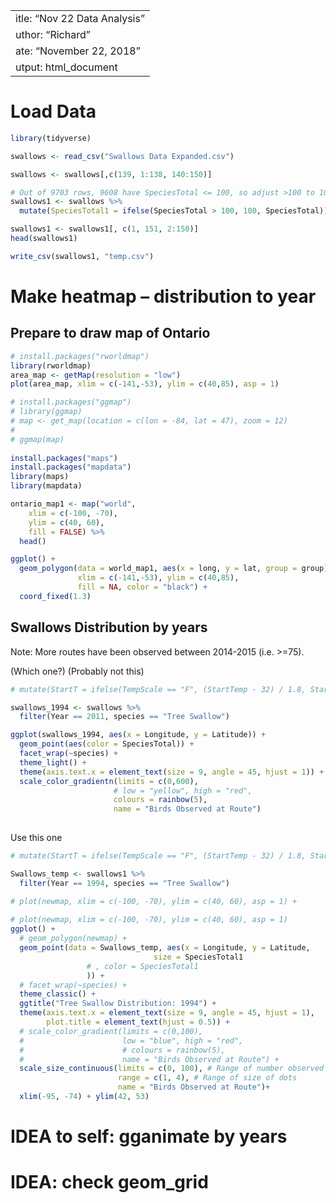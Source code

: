  ---
title: "Nov 22 Data Analysis"
author: "Richard"
date: "November 22, 2018"
output: html_document
---

# Load Data


```{r}
library(tidyverse)

swallows <- read_csv("Swallows Data Expanded.csv")

swallows <- swallows[,c(139, 1:138, 140:150)]

# Out of 9703 rows, 9608 have SpeciesTotal <= 100, so adjust >100 to 100 for better heatmap
swallows1 <- swallows %>% 
  mutate(SpeciesTotal1 = ifelse(SpeciesTotal > 100, 100, SpeciesTotal))

swallows1 <- swallows1[, c(1, 151, 2:150)]
head(swallows1)

write_csv(swallows1, "temp.csv")
```

# Make heatmap -- distribution to year

## Prepare to draw map of Ontario

```{r}
# install.packages("rworldmap")
library(rworldmap)
area_map <- getMap(resolution = "low")
plot(area_map, xlim = c(-141,-53), ylim = c(40,85), asp = 1)

# install.packages("ggmap")
# library(ggmap)
# map <- get_map(location = c(lon = -84, lat = 47), zoom = 12)
# 
# ggmap(map)
   
install.packages("maps")
install.packages("mapdata")
library(maps)
library(mapdata)

ontario_map1 <- map("world",
    xlim = c(-100, -70),
    ylim = c(40, 60),
    fill = FALSE) %>% 
  head()

ggplot() + 
  geom_polygon(data = world_map1, aes(x = long, y = lat, group = group),
               xlim = c(-141,-53), ylim = c(40,85),
               fill = NA, color = "black") + 
  coord_fixed(1.3) 

```


## Swallows Distribution by years

Note: More routes have been observed between 2014-2015 (i.e. >=75).

(Which one?)
(Probably not this)
```{r}

# mutate(StartT = ifelse(TempScale == "F", (StartTemp - 32) / 1.8, StartTemp)) %>%

swallows_1994 <- swallows %>%
  filter(Year == 2011, species == "Tree Swallow")

ggplot(swallows_1994, aes(x = Longitude, y = Latitude)) +
  geom_point(aes(color = SpeciesTotal)) +
  facet_wrap(~species) +
  theme_light() +
  theme(axis.text.x = element_text(size = 9, angle = 45, hjust = 1)) +
  scale_color_gradientn(limits = c(0,600),
                       # low = "yellow", high = "red",
                       colours = rainbow(5),
                       name = "Birds Observed at Route")
  
```

Use this one

```{r}

# mutate(StartT = ifelse(TempScale == "F", (StartTemp - 32) / 1.8, StartTemp)) %>%

Swallows_temp <- swallows1 %>%
  filter(Year == 1994, species == "Tree Swallow")

# plot(newmap, xlim = c(-100, -70), ylim = c(40, 60), asp = 1) +
  
# plot(newmap, xlim = c(-100, -70), ylim = c(40, 60), asp = 1)
ggplot() +
  # geom_polygon(newmap) +
  geom_point(data = Swallows_temp, aes(x = Longitude, y = Latitude,
                                size = SpeciesTotal1
                 # , color = SpeciesTotal1
                 )) +
  # facet_wrap(~species) +
  theme_classic() +
  ggtitle("Tree Swallow Distribution: 1994") +
  theme(axis.text.x = element_text(size = 9, angle = 45, hjust = 1),
        plot.title = element_text(hjust = 0.5)) +
  # scale_color_gradient(limits = c(0,100),
  #                      low = "blue", high = "red",
  #                      # colours = rainbow(5),
  #                      name = "Birds Observed at Route") +
  scale_size_continuous(limits = c(0, 100), # Range of number observed
                        range = c(1, 4), # Range of size of dots
                        name = "Birds Observed at Route")+
  xlim(-95, -74) + ylim(42, 53)
```

# IDEA to self: gganimate by years
# IDEA: check geom_grid